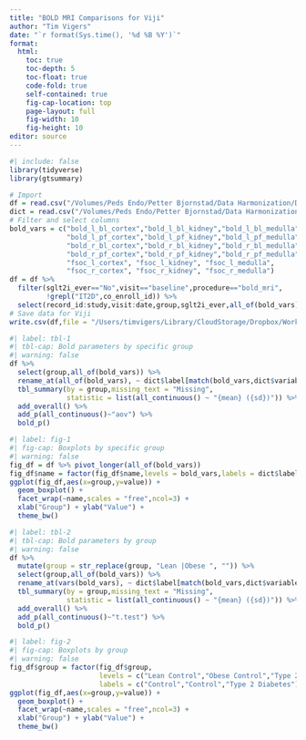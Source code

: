 ```yaml
---
title: "BOLD MRI Comparisons for Viji"
author: "Tim Vigers"
date: "`r format(Sys.time(), '%d %B %Y')`"
format:
  html:
    toc: true
    toc-depth: 5
    toc-float: true
    code-fold: true
    self-contained: true
    fig-cap-location: top
    page-layout: full
    fig-width: 10
    fig-height: 10
editor: source
---
```


```r
#| include: false
library(tidyverse)
library(gtsummary)
```

```r
# Import
df = read.csv("/Volumes/Peds Endo/Petter Bjornstad/Data Harmonization/Data Clean/harmonized_dataset.csv",na.strings = "")
dict = read.csv("/Volumes/Peds Endo/Petter Bjornstad/Data Harmonization/data_dictionary_master.csv")
# Filter and select columns
bold_vars = c("bold_l_bl_cortex","bold_l_bl_kidney","bold_l_bl_medulla",
              "bold_l_pf_cortex","bold_l_pf_kidney","bold_l_pf_medulla",
              "bold_r_bl_cortex","bold_r_bl_kidney","bold_r_bl_medulla",
              "bold_r_pf_cortex","bold_r_pf_kidney","bold_r_pf_medulla",
              "fsoc_l_cortex", "fsoc_l_kidney", "fsoc_l_medulla", 
              "fsoc_r_cortex", "fsoc_r_kidney", "fsoc_r_medulla")
df = df %>% 
  filter(sglt2i_ever=="No",visit=="baseline",procedure=="bold_mri",
         !grepl("IT2D",co_enroll_id)) %>%
  select(record_id:study,visit:date,group,sglt2i_ever,all_of(bold_vars))
# Save data for Viji
write.csv(df,file = "/Users/timvigers/Library/CloudStorage/Dropbox/Work/Shared/Michigan/CHCO_Sample_IDs_Clinical/harmonized_data_bold_mri_2023_03_14.csv")
```

```r
#| label: tbl-1
#| tbl-cap: Bold parameters by specific group
#| warning: false
df %>% 
  select(group,all_of(bold_vars)) %>%
  rename_at(all_of(bold_vars), ~ dict$label[match(bold_vars,dict$variable_name)]) %>%
  tbl_summary(by = group,missing_text = "Missing",
              statistic = list(all_continuous() ~ "{mean} ({sd})")) %>%
  add_overall() %>%
  add_p(all_continuous()~"aov") %>%
  bold_p() 
```

```r
#| label: fig-1
#| fig-cap: Boxplots by specific group
#| warning: false
fig_df = df %>% pivot_longer(all_of(bold_vars))
fig_df$name = factor(fig_df$name,levels = bold_vars,labels = dict$label[match(bold_vars,dict$variable_name)])
ggplot(fig_df,aes(x=group,y=value)) + 
  geom_boxplot() + 
  facet_wrap(~name,scales = "free",ncol=3) +
  xlab("Group") + ylab("Value") +
  theme_bw()
```

```r
#| label: tbl-2
#| tbl-cap: Bold parameters by group
#| warning: false
df %>% 
  mutate(group = str_replace(group, "Lean |Obese ", "")) %>%
  select(group,all_of(bold_vars)) %>%
  rename_at(vars(bold_vars), ~ dict$label[match(bold_vars,dict$variable_name)]) %>%
  tbl_summary(by = group,missing_text = "Missing",
              statistic = list(all_continuous() ~ "{mean} ({sd})")) %>%
  add_overall() %>%
  add_p(all_continuous()~"t.test") %>%
  bold_p() 
```

```r
#| label: fig-2
#| fig-cap: Boxplots by group
#| warning: false
fig_df$group = factor(fig_df$group,
                      levels = c("Lean Control","Obese Control","Type 2 Diabetes"),
                      labels = c("Control","Control","Type 2 Diabetes"))
ggplot(fig_df,aes(x=group,y=value)) + 
  geom_boxplot() + 
  facet_wrap(~name,scales = "free",ncol=3) +
  xlab("Group") + ylab("Value") +
  theme_bw()
```

